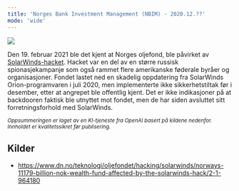 ```yaml
---
title: 'Norges Bank Investment Management (NBIM) - 2020.12.??'
mode: 'wide'
---
```


<Frame>
<img src="/images/nbim.png" noZoom/>
</Frame>

Den 19. februar 2021 ble det kjent at Norges oljefond, ble påvirket av [SolarWinds-hacket](https://www.crowdstrike.com/blog/sunspot-malware-technical-analysis/). Hacket var en del av en større russisk spionasjekampanje som også rammet flere amerikanske føderale byråer og organisasjoner. Fondet lastet ned en skadelig oppdatering fra SolarWinds Orion-programvaren i juli 2020, men implementerte ikke sikkerhetstiltak før i desember, etter at angrepet ble offentlig kjent. Det er ikke indikasjoner på at backdooren faktisk ble utnyttet mot fondet, men de har siden avsluttet sitt forretningsforhold med SolarWinds.

<sup><i>Oppsummeringen er laget av en KI-tjeneste fra OpenAI basert på kildene nedenfor. Innholdet er kvalitetssikret før publisering.</i></sup>

## Kilder
- https://www.dn.no/teknologi/oljefondet/hacking/solarwinds/norways-11179-billion-nok-wealth-fund-affected-by-the-solarwinds-hack/2-1-964180
